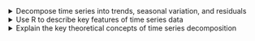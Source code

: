 <details>

<summary>Decompose time series into trends, seasonal variation, and residuals</summary>
-   Describe additive decomposition
-   Describe multiplicative decomposition
-   Define moving average of a time series
-   Estimate trend component using moving averages

</details>

<details>

<summary>Use R to describe key features of time series data</summary>
-   Import CSV data and convert to tsibble format

</details>

<details>

<summary>Explain the key theoretical concepts of time series decomposition</summary>
-   Define smoothing
-   Explain a centered moving average
-   Explain the differences in additive vs multiplicative estimators of seasonal variation

</details>